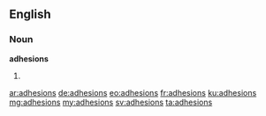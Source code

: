 ==English==

===Noun===
'''adhesions'''
# {{plural of|adhesion}}

[[ar:adhesions]]
[[de:adhesions]]
[[eo:adhesions]]
[[fr:adhesions]]
[[ku:adhesions]]
[[mg:adhesions]]
[[my:adhesions]]
[[sv:adhesions]]
[[ta:adhesions]]